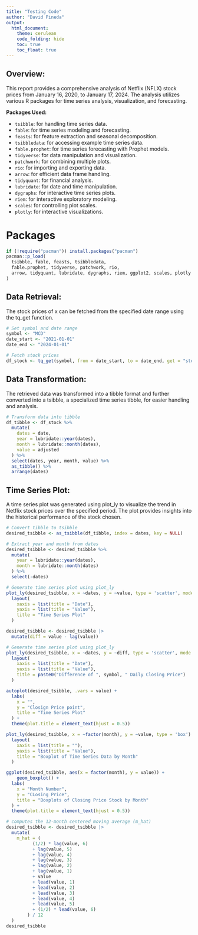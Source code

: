 ```yaml
---
title: "Testing Code"
author: "David Pineda"
output: 
  html_document:
    theme: cerulean
    code_folding: hide
    toc: true
    toc_float: true
---
```



## Overview:
This report provides a comprehensive analysis of Netflix (NFLX) stock prices from January 16, 2020, to January 17, 2024. The analysis utilizes various R packages for time series analysis, visualization, and forecasting.

**Packages Used:**

- `tsibble`: for handling time series data.
- `fable`: for time series modeling and forecasting.
- `feasts`: for feature extraction and seasonal decomposition.
- `tsibbledata`: for accessing example time series data.
- `fable.prophet`: for time series forecasting with Prophet models.
- `tidyverse`: for data manipulation and visualization.
- `patchwork`: for combining multiple plots.
- `rio`: for importing and exporting data.
- `arrow`: for efficient data frame handling.
- `tidyquant`: for financial analysis.
- `lubridate`: for date and time manipulation.
- `dygraphs`: for interactive time series plots.
- `riem`: for interactive exploratory modeling.
- `scales`: for controlling plot scales.
- `plotly`: for interactive visualizations.





# Packages

```r
if (!require("pacman")) install.packages("pacman")
pacman::p_load(
  tsibble, fable, feasts, tsibbledata,
  fable.prophet, tidyverse, patchwork, rio,
  arrow, tidyquant, lubridate, dygraphs, riem, ggplot2, scales, plotly
)
```

## Data Retrieval:
The stock prices of x can be fetched from the specified date range using the tq_get function.

```r
# Set symbol and date range
symbol <- "MCD"
date_start <- "2021-01-01"
date_end <- "2024-01-01"

# Fetch stock prices
df_stock <- tq_get(symbol, from = date_start, to = date_end, get = "stock.prices")
```


## Data Transformation:
The retrieved data was transformed into a tibble format and further converted into a tsibble, a specialized time series tibble, for easier handling and analysis.

```r
# Transform data into tibble
df_tibble <- df_stock %>%
  mutate(
    dates = date, 
    year = lubridate::year(dates),
    month = lubridate::month(dates),
    value = adjusted
  ) %>%
  select(dates, year, month, value) %>%
  as_tibble() %>% 
  arrange(dates)
```

## Time Series Plot:
A time series plot was generated using plot_ly to visualize the trend in Netflix stock prices over the specified period. The plot provides insights into the historical performance of the stock chosen.

```r
# Convert tibble to tsibble
desired_tsibble <- as_tsibble(df_tibble, index = dates, key = NULL)

# Extract year and month from dates
desired_tsibble <- desired_tsibble %>%
  mutate(
    year = lubridate::year(dates),
    month = lubridate::month(dates)
  ) %>%
  select(-dates)
```



```r
# Generate time series plot using plot_ly
plot_ly(desired_tsibble, x = ~dates, y = ~value, type = 'scatter', mode = 'lines') %>%
  layout(
    xaxis = list(title = "Date"),
    yaxis = list(title = "Value"),
    title = "Time Series Plot"
  )
```


```r
desired_tsibble <- desired_tsibble |>
  mutate(diff = value - lag(value))

# Generate time series plot using plot_ly
plot_ly(desired_tsibble, x = ~dates, y = ~diff, type = 'scatter', mode = 'lines') %>%
  layout(
    xaxis = list(title = "Date"),
    yaxis = list(title = "Value"),
    title = paste0("Difference of ", symbol, " Daily Closing Price")
  )
```



```r
autoplot(desired_tsibble, .vars = value) +  
  labs(
    x = "",
    y = "Closign Price point",
    title = "Time Series Plot"
  ) +
  theme(plot.title = element_text(hjust = 0.5))

```






```r
plot_ly(desired_tsibble, x = ~factor(month), y = ~value, type = 'box') %>%
  layout(
    xaxis = list(title = ""),
    yaxis = list(title = "Value"),
    title = "Boxplot of Time Series Data by Month"
  )
```



```r
ggplot(desired_tsibble, aes(x = factor(month), y = value)) +
    geom_boxplot() +
  labs(
    x = "Month Number",
    y = "CLosing Price",
    title = "Boxplots of Closing Price Stock by Month"
  ) +
  theme(plot.title = element_text(hjust = 0.5))
```




```r
# computes the 12-month centered moving average (m_hat)
desired_tsibble <- desired_tsibble |> 
  mutate(
    m_hat = (
          (1/2) * lag(value, 6)
          + lag(value, 5)
          + lag(value, 4)
          + lag(value, 3)
          + lag(value, 2)
          + lag(value, 1)
          + value
          + lead(value, 1)
          + lead(value, 2)
          + lead(value, 3)
          + lead(value, 4)
          + lead(value, 5)
          + (1/2) * lead(value, 6)
        ) / 12
  )
desired_tsibble
```




